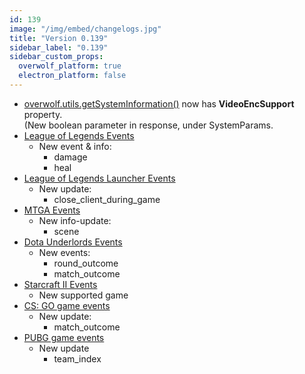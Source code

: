 ```yaml
---
id: 139
image: "/img/embed/changelogs.jpg"
title: "Version 0.139"
sidebar_label: "0.139"
sidebar_custom_props:
  overwolf_platform: true
  electron_platform: false
---
```


* [overwolf.utils.getSystemInformation()](/api/utils#getsysteminformationcallback) now has **VideoEncSupport** property.  
  (New boolean parameter in response, under SystemParams.
* [League of Legends Events](/api/games/events/league-of-legends)
  * New event & info:
    * damage
    * heal
* [League of Legends Launcher Events](/api/games/launchers/events/league-of-legends#docsNav)
  * New update:
    * close_client_during_game
* [MTGA Events](/api/games/events/magic-the-gathering-arena)
   * New info-update:
     * scene
* [Dota Underlords Events](/api/games/events/dota-underlords)
  * New events:
    * round_outcome
    * match_outcome
* [Starcraft II Events](/api/games/events/starcraft-2)
  * New supported game
* [CS: GO game events](/api/games/events/counter-strike-global-offensive#docsNav)
  * New update:
    * match_outcome
* [PUBG game events](/api/games/events/player-unknowns-battlegrounds#docsNav)
  * New update
    * team_index



